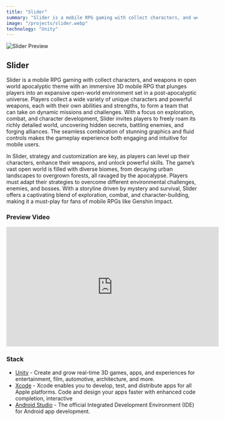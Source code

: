 ```yaml
---
title: "Slider"
summary: "Slider is a mobile RPG gaming with collect characters, and weapons in open world apocalyptic theme with an immersive 3D mobile RPG that plunges players into an expansive open-world environment set in a post-apocalyptic universe. Players collect a wide variety of unique characters and powerful weapons, each with their own abilities and strengths, to form a team that can take on dynamic missions and challenges. With a focus on exploration, combat, and character development, Slider invites players to freely roam its richly detailed world, uncovering hidden secrets, battling enemies, and forging alliances. The seamless combination of stunning graphics and fluid controls makes the gameplay experience both engaging and intuitive for mobile users."
image: "/projects/slider.webp"
technology: "Unity"
---
```


![Slider Preview](/projects/slider.webp)

## Slider

Slider is a mobile RPG gaming with collect characters, and weapons in open world apocalyptic theme with an immersive 3D mobile RPG that plunges players into an expansive open-world environment set in a post-apocalyptic universe. Players collect a wide variety of unique characters and powerful weapons, each with their own abilities and strengths, to form a team that can take on dynamic missions and challenges. With a focus on exploration, combat, and character development, Slider invites players to freely roam its richly detailed world, uncovering hidden secrets, battling enemies, and forging alliances. The seamless combination of stunning graphics and fluid controls makes the gameplay experience both engaging and intuitive for mobile users.

In Slider, strategy and customization are key, as players can level up their characters, enhance their weapons, and unlock powerful skills. The game’s vast open world is filled with diverse biomes, from decaying urban landscapes to overgrown forests, all ravaged by the apocalypse. Players must adapt their strategies to overcome different environmental challenges, enemies, and bosses. With a storyline driven by mystery and survival, Slider offers a captivating blend of exploration, combat, and character-building, making it a must-play for fans of mobile RPGs like Genshin Impact.

### Preview Video

<div
  style={{
    position: "relative",
    paddingBottom: "56.25%",
    height: 0,
    overflow: "hidden",
    maxWidth: "100%",
    background: "#000",
    display: "flex",
    justifyContent: "center",
    alignItems: "center",
    gap: "10px",
  }}
>
  <iframe
    width="560"
    height="315"
    src="https://www.youtube.com/embed/RL86hrQ9jqw"
    frameBorder="0"
    allow="accelerometer; autoplay; clipboard-write; encrypted-media; gyroscope; picture-in-picture"
    allowFullScreen
    style={{
      position: "absolute",
      top: 0,
      left: 0,
      width: "100%",
      height: "100%",
    }}
  ></iframe>
</div>

### Stack

- [Unity](https://vitejs.dev) - Create and grow real-time 3D games, apps, and experiences for entertainment, film, automotive, architecture, and more.
- [Xcode](https://developer.apple.com/xcode/) - Xcode enables you to develop, test, and distribute apps for all Apple platforms. Code and design your apps faster with enhanced code completion, interactive
- [Android Studio](https://developer.android.com/studio?gad_source=1&gclid=Cj0KCQjwrKu2BhDkARIsAD7GBovS674rKrGETZXfg3pJJG02-Wgc4bvCRB4S7McL2cFjKH-NbTasjQAaAg1FEALw_wcB&gclsrc=aw.ds) - The official Integrated Development Environment (IDE) for Android app development.
